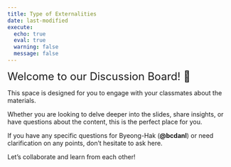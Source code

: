 ```yaml
---
title: Type of Externalities
date: last-modified
execute: 
  echo: true
  eval: true
  warning: false
  message: false
---
```


<font size = "5">Welcome to our Discussion Board! 👋 </font>


This space is designed for you to engage with your classmates about the materials.

Whether you are looking to delve deeper into the slides, share insights, or have questions about the content, this is the perfect place for you.

If you have any specific questions for Byeong-Hak (**@bcdanl**) or need clarification on any points, don't hesitate to ask here. 

Let's collaborate and learn from each other!

